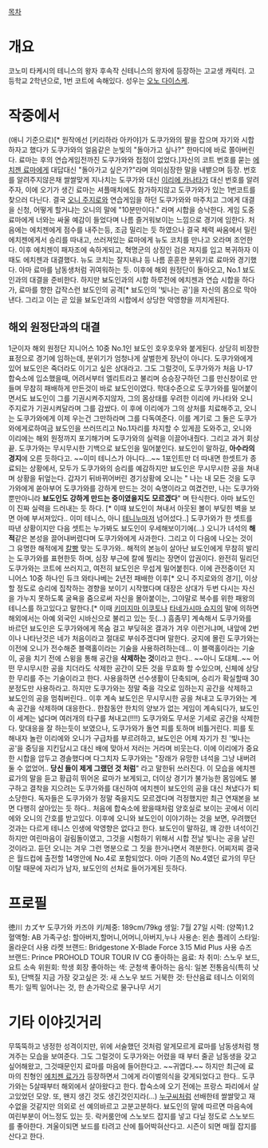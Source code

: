 [[목차]]

= 개요 = 
코노미 타케시의 테니스의 왕자 후속작 신테니스의 왕자에 등장하는 고교생 캐릭터. 고등학교 2학년으로, 1번 코트에 속해있다. 성우는 [[오노 다이스케]]. 

= 작중에서 = 
(애니 기준으로)[* 원작에선 [키리하라 아카야]가 도쿠가와의 팔을 잡으며 자기와 시합하자고 했다가 도쿠가와의 얼음같은 눈빛의 "돌아가고 싶나?" 한마디에 바로 쫄아버린다. 료마는 후의 연습게임전까진 도쿠가와와 접점이 없었다.]자신의 코트 번호를 묻는 [[에치젠 료마]]에게 대답대신 "돌아가고 싶은가?"라며 의미심장한 말을 내뱉으며 등장. 번호를 알려주지않은채 쌀쌀맞게 지나치는 도쿠가와 대신 [[이리에 카나타]]가 대신 번호를 알려주자, 이에 오기가 생긴 료마는 셔플매치에도 참가하지않고 도쿠가와가 있는 1번코트를 찾으러 다닌다. 결국 [[오니 주지로]]와 연습게임을 하던 도쿠가와와 마주치고 그에게 대결을 신청, 어떻게 할거냐는 오니의 말에 "10분만이다." 라며 시합을 승낙한다. 게임 도중 료마에게 너와는 싸울 예감이 들었다며 나름 즐거워보이는 느낌으로 경기에 임한다. 처음에는 에치젠에게 점수를 내주는등, 조금 밀리는 듯 하였으나 결국 체력 싸움에서 밀린 에치젠에게서 승리를 따내고, 쓰러져있는 료마에게 뉴도 코치를 만나고 오라며 조언한다. 이후 에치젠이 패자조에 속하게되고, 혁명군의 상징인 검은 져지를 입고 복귀하자 이때도 에치젠과 대결했다. 뉴도 코치는 잘지내냐 등 나름 훈훈한 분위기로 료마와 경기했다. 아마 료마를 남동생처럼 귀여워하는 듯. 
이후에 해외 원정단이 돌아오고, No.1 뵤도인과의 대결을 준비한다. 하지만 뵤도인과의 시합 하루전에 에치젠과 연습 시합을 하다가, 료마를 향한 갑작스런 뵤도인의 공격[* 뵤도인의 '빛나는 공']을 자신의 몸으로 막아낸다. 그리고 이는 곧 있을 뵤도인과의 시합에서 상당한 악영향을 끼치게된다. 

== 해외 원정단과의 대결 ==
1군이자 해외 원정단 지니어스 10중 No.1인 뵤도인 호우호우와 붙게된다. 상당히 비장한 표정으로 경기에 임하는데, 분위기가 엄청나게 살벌한게 장난이 아니다. 도쿠가와에게 있어 뵤도인은 죽더라도 이기고 싶은 상대라고. 그도 그럴것이, 도쿠가와가 처음 U-17 합숙소에 입소했을때, 어려서부터 엘리트라고 불리며 승승장구하던 그를 만신창이로 만들며 무참히 패배하게 만든것이 바로 뵤도인이였다. 학대수준으로 도쿠가와를 밀어붙이면서도 뵤도인이 그를 기권시켜주지않자, 그의 몸상태를 우려한 이리에 카나타와 오니 주지로가 기권시켜달라며 그를 감쌌다. 이 후에 이리에가 그의 상처를 치료해주고, 오니는 도쿠가와에게 이제 우는건 그만하라며 그를 다독여준다. 이를 계기로 그 둘은 도쿠가와에게로하여금 뵤도인을 쓰러뜨리고 No.1자리를 차지할 수 있게끔 도와주고, 오니와 이리에는 해외 원정까지 포기해가며 도쿠가와의 실력을 이끌어내줬다. 그리고 과거 회상 끝. 도쿠가와는 무시무시한 기백으로 뵤도인을 밀어붙인다. 뵤도인이 말하길, '''아수라의 경지'''에 오른 듯하다고. ~~이미 테니스가 아니다...~~ 1포인트만 더 따내면 한셋트가 종료되는 상황에서, 모두가 도쿠가와의 승리를 예감하지만 뵤도인은 무시무시한 공을 쳐내며 상황을 뒤엎는다. 갑자기 뒤바뀌어버린 경기상황에 오니는 " 나는 내 모든 것을 도쿠가와에게 쏟아부어 도쿠가와를 강하게 만드는 것이 숙명이라고 여겼건만, 나는 도쿠가와 뿐만아니라 '''뵤도인도 강하게 만드는 중이였을지도 모르겠다'''" 며 탄식한다. 아마 뵤도인이 진짜 실력을 드러내는 듯 하다. [* 이때 뵤도인이 쳐내서 아웃된 볼이 부딪힌 벽을 보면 아예 부서져있다.. 이미 테니스, 아니 [[테니누]]마저 넘어섰다..] 도쿠가와가 한 셋트를 따낸 상황이지만 다음 셋트는 누가봐도 뵤도인이 우세해보이기에(...) 오니가 녀석의 '''해적'''같은 본성을 끌어내버렸다며 도쿠가와에게 사과한다. 
그리고 이 다음에 나오는 것이 그 유명한 해적에게 [[칼빵]] 맞는 도쿠가와.. 해적의 본능이 살아난 뵤도인에게 무참히 발리는 도쿠가와를 표현한듯 하며, 심장 부근에 칼에 찔리는 장면이 압권이다. 완전히 밀리던 도쿠가와는 코트에 쓰러지고, 여전히 뵤도인은 무섭게 밀어붙힌다. 이에 관전중이던 지니어스 10중 하나인 듀크 와타나베는 2년전 패배한 이후[* 오니 주지로와의 경기], 이상할 정도로 승리에 집착하는 경향을 보이기 시작했다며 대장은 상대가 두번 다시는 자신을 가누지 못하도록 굴욕을 줌으로써 자신을 몰아붙이는, 그야말로 복수를 위한 패왕의 테니스를 하고있다고 말한다.[* 이때 [[키미지마 이쿠토]]나 [[타네가시마 슈지]]의 말에 의하면 해외에서는 아예 외국인 시바신으로 불리고 있는 듯(...) 흠좀무] 계속해서 도쿠가와를 바르던 뵤도인은 도쿠가와에게 목숨 걸고 부딪혀온 결과가 겨우 이런거냐며, 내앞에 2번이나 나타난것은 네가 처음이라고 절대로 부숴주겠다며 말한다. 궁지에 몰린 도쿠가와는 이전에 오니가 전수해준 블랙홀이라는 기술을 사용하려하는데... 이 블랙홀이라는 기술이, 공을 치기 전에 스윙을 통해 공간을 '''삭제하는 것'''이라고 한다.. ~~아니 도대체..~~ 어떤 무시무시한 공을 치더라도 삭제한 공간이 모든 것을 무효화 할 수있으며, 신체에 상당한 무리를 주는 기술이라고 한다. 사용을하면 선수생활이 단축되며, 승리가 확실할때 30분정도만 사용하라고. 하지만 도쿠가와는 정말 죽을 각오로 임하는지 공간을 삭제하고 뵤도인의 공을 멈춰버린다.. 
이후 계속 뵤도인은 무시무시한 공을 쳐내고 도쿠가와는 계속 공간을 삭제하며 대응한다.. 한참동안 한치의 양보가 없는 게임이 계속되다가, 뵤도인이 세계는 넓다며 여러개의 타구를 쳐내고(!!!!) 도쿠가와도 무서운 기세로 공간을 삭제한다. 맞대응을 잘 하는듯이 보였으나, 도쿠가와가 돌연 피를 토하며 비틀거린다. 피를 토해내자 놀란 이리에와 오니가 구급차를 부르려하고, 뵤도인은 어제 자기가 친 '빛나는 공'을 중딩을 지킨답시고 대신 배에 맞아서 저러는 거라며 비웃는다. 이에 이리에가 중요한 시합을 압두고 경솔했다며 다그치자 도쿠가와는 "장래가 유망한 녀석을 그냥 내버려둘 수 없었어.. '''당신 들이 제게 그랬던 것 처럼'''" 라고 말한뒤 쓰러진다. 이 모습을 에치젠 료가의 말을 듣고 황급히 뛰어온 료마가 보게되고, 더이상 경기가 불가능한 몸임에도 불구하고 결착을 지으려는 도쿠가와를 대신하여 에치젠이 뵤도인의 공을 대신 쳐냈다가 퇴소당한다. 독자들은 도쿠가와가 정말 죽을지도 모르겠다며 걱정했지만 최근 연재본을 보면 다행히 살아있는 듯 하다.. 처음에 합숙소에 왔을때처럼 양호실로 보이는 곳에서 이리에와 오니의 간호를 받고있다.
이후에 오니와 뵤도인이 이야기하는 것을 보면, 우려했던 것과는 다르게 테니스 인생에 악영향은 없다고 한다. 뵤도인이 말하길, 꽤 강한 녀석이긴 하지만 여린마음이 걸림돌이였고, 그것을 시험하기 위해서 시합 전날 빛나는 공을 날린 것이라고. 듣던 오니는 겨우 그런 명분으로 그 짓을 한거나면서 격분한다. 어찌저찌 결국은 월드컵에 출전할 14명안에 No.4로 포함되었다. 아마 기존의 No.4였던 료가의 무단이탈 때문에 자리가 남자, 뵤도인의 선처로 들어가게된 듯하다.
= 프로필 =
徳川 カズヤ 도쿠가와 카즈야
키/체중: 189cm/79kg
생일: 7월 27일
시력: (양쪽)1.2
혈액형: AB
가족구성: 할아버지,할머니,어머니,아버지,누나
사용손: 왼손
플레이 스타일: 올라운더
사용 라켓 브랜드: Bridgestone X-Blade Force 3.15 Mid Plus
사용 슈즈 브랜드: Prince PROHOLD TOUR TOUR IV CG
좋아하는 음료: 차
취미: 스노우 보드, 요트
소속 위원회: 학생 회장
좋아하는 색: 군청색
좋아하는 음식: 일본 전통음식(특히 낫토), 단백질
지금 가장 갖고싶은 것: 새 스노우 보드
거북한 것: 탄산음료
테니스 이외의 특기: 일찍 일어나는 것, 한 손가락으로 물구나무 서기

= 기타 이야깃거리 =
무뚝뚝하고 냉정한 성격이지만, 위에 서술했던 것처럼 알게모르게 료마를 남동생처럼 챙겨주는 모습을 보여준다. 그도 그럴것이 도쿠가와는 어렸을 때 부터 줄곧 남동생을 갖고싶어해왔고, 그것때문인지 료마를 마음에 들어한다고. ~~귀엽다.~~ 하지만 최근에 료마의 친형인 [[에치젠 료가]]가 등장하면서 그에게 라이벌의식을 갖게되었다고 한다.. 
도쿠가와는 5살때부터 해외에서 살아왔다고 한다. 합숙소에 오기 전에는 프랑스 파리에서 살고있었던 모양. 또, 왠지 생긴 것도 생긴것인지라(...) [[에치젠 료마|누구씨처럼]] 선배한테 쌀쌀맞고 재수없을 것같지만 의외로 선 예의바르고 고분고분하다. 뵤도인의 말에 따르면 마음속에 여린부분이 어느정도 있는 듯.
락커룸안에 스노보드 잡지를 넣고 다닐 정도로 스노보드를 좋아한다. 겨울이되면 보드를 타려고 산에 틀어박혀산다고. 시즌이 되면 매월 잡지를 산다고 한다. 
